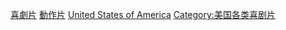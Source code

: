 [[Category:美國動作片|喜劇片]]
[[Category:美國喜劇片|動作片]]
[[Category:喜劇動作片|United States of America]]
[[Category:美国各类喜剧片|Category:美国各类喜剧片]]